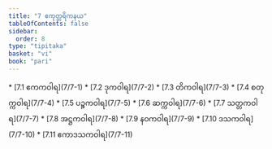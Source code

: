 ```yaml
---
title: "7 ဧကုတ္တရိကနယ"
tableOfContents: false
sidebar:
  order: 8
type: "tipitaka"
basket: "vi"
book: "pari"
---
```



<DynamicBreadcrumb />



<TableOfContents book="pari" section="7">
* [7.1 ဧကကဝါရ](7/7-1)
* [7.2 ဒုကဝါရ](7/7-2)
* [7.3 တိကဝါရ](7/7-3)
* [7.4 စတုက္ကဝါရ](7/7-4)
* [7.5 ပဉ္စကဝါရ](7/7-5)
* [7.6 ဆက္ကဝါရ](7/7-6)
* [7.7 သတ္တကဝါရ](7/7-7)
* [7.8 အဋ္ဌကဝါရ](7/7-8)
* [7.9 နဝကဝါရ](7/7-9)
* [7.10 ဒသကဝါရ](7/7-10)
* [7.11 ဧကာဒသကဝါရ](7/7-11)
</TableOfContents>